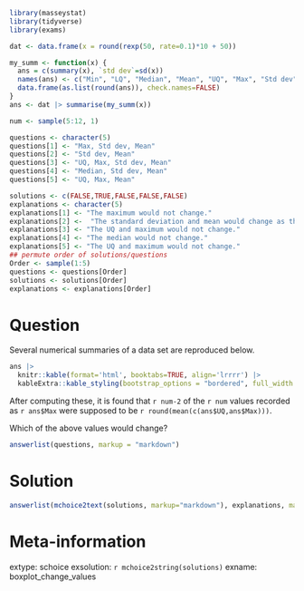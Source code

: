 ```r
library(masseystat)
library(tidyverse)
library(exams)

dat <- data.frame(x = round(rexp(50, rate=0.1)*10 + 50))

my_summ <- function(x) {
  ans = c(summary(x), `std dev`=sd(x))
  names(ans) <- c("Min", "LQ", "Median", "Mean", "UQ", "Max", "Std dev")
  data.frame(as.list(round(ans)), check.names=FALSE)
}
ans <- dat |> summarise(my_summ(x))

num <- sample(5:12, 1)

questions <- character(5)
questions[1] <- "Max, Std dev, Mean"
questions[2] <- "Std dev, Mean"
questions[3] <- "UQ, Max, Std dev, Mean"
questions[4] <- "Median, Std dev, Mean"
questions[5] <- "UQ, Max, Mean"

solutions <- c(FALSE,TRUE,FALSE,FALSE,FALSE)
explanations <- character(5)
explanations[1] <- "The maximum would not change."
explanations[2] <-  "The standard deviation and mean would change as they depend on the values that each data point takes. The values that change would leave the UQ and maximum the same."
explanations[3] <- "The UQ and maximum would not change."
explanations[4] <- "The median would not change."
explanations[5] <- "The UQ and maximum would not change."
## permute order of solutions/questions
Order <- sample(1:5)
questions <- questions[Order]
solutions <- solutions[Order]
explanations <- explanations[Order]  

```

Question
========

Several numerical summaries of a data set are reproduced below.

```r
ans |>
  knitr::kable(format='html', booktabs=TRUE, align='lrrrr') |>
  kableExtra::kable_styling(bootstrap_options = "bordered", full_width = FALSE, position = "center")
```  

After computing these, it is found that `r num-2` of the `r num` values recorded as `r ans$Max` were supposed to be `r round(mean(c(ans$UQ,ans$Max)))`.

Which of the above values would change?

```r
answerlist(questions, markup = "markdown")
```

Solution
========

```r
answerlist(mchoice2text(solutions, markup="markdown"), explanations, markup = "markdown")
```

Meta-information
================

extype: schoice
exsolution: `r mchoice2string(solutions)`
exname: boxplot_change_values
